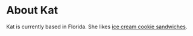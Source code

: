 # About Kat 

Kat is currently based in Florida. She likes [ice cream cookie sandwiches](https://www.rubyjewel.com/ice-cream-sandwich-flavors/lemon-cookie-with-honey-lavender/).